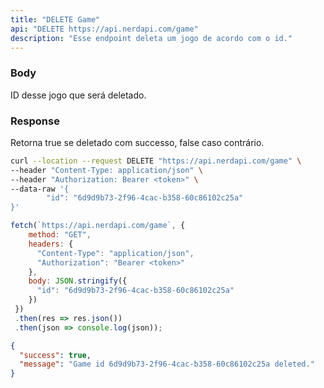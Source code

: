 ```yaml
---
title: "DELETE Game"
api: "DELETE https://api.nerdapi.com/game"
description: "Esse endpoint deleta um jogo de acordo com o id."
---
```


### Body

<ParamField body="id" type="string">
  ID desse jogo que será deletado.
</ParamField>

### Response

<ResponseField name="success" type="boolean">
  Retorna true se deletado com successo, false caso contrário.
</ResponseField>

<RequestExample>

```bash Requisição usando cURL
curl --location --request DELETE "https://api.nerdapi.com/game" \
--header "Content-Type: application/json" \
--header "Authorization: Bearer <token>" \
--data-raw '{
		"id": "6d9d9b73-2f96-4cac-b358-60c86102c25a"
}'
```

```javascript Requisição usando JS
fetch(`https://api.nerdapi.com/game`, {
    method: "GET",
    headers: { 
      "Content-Type": "application/json",
      "Authorization": "Bearer <token>"
    },
    body: JSON.stringify({
      "id": "6d9d9b73-2f96-4cac-b358-60c86102c25a"
    })
 })
 .then(res => res.json())
 .then(json => console.log(json));
```

</RequestExample>

<ResponseExample>

```json Response Success
{
  "success": true,
  "message": "Game id 6d9d9b73-2f96-4cac-b358-60c86102c25a deleted."
}
```

</ResponseExample>

